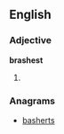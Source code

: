 ==English==

===Adjective===
'''brashest'''

# {{superlative of|[[brash]]}}

===Anagrams===
* [[basherts#English|basherts]]